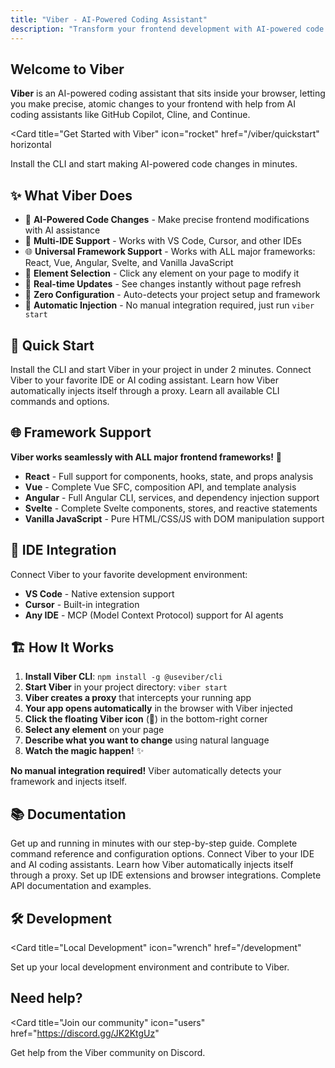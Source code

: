 ```yaml
---
title: "Viber - AI-Powered Coding Assistant"
description: "Transform your frontend development with AI-powered code changes"
---
```


## Welcome to Viber

**Viber** is an AI-powered coding assistant that sits inside your browser, letting you make precise, atomic changes to your frontend with help from AI coding assistants like GitHub Copilot, Cline, and Continue.

<Card
  title="Get Started with Viber"
  icon="rocket"
  href="/viber/quickstart"
  horizontal
>
  Install the CLI and start making AI-powered code changes in minutes.
</Card>

## ✨ What Viber Does

- 🤖 **AI-Powered Code Changes** - Make precise frontend modifications with AI assistance
- 🔌 **Multi-IDE Support** - Works with VS Code, Cursor, and other IDEs
- 🌐 **Universal Framework Support** - Works with ALL major frameworks: React, Vue, Angular, Svelte, and Vanilla JavaScript
- 🎯 **Element Selection** - Click any element on your page to modify it
- 🔄 **Real-time Updates** - See changes instantly without page refresh
- 🚀 **Zero Configuration** - Auto-detects your project setup and framework
- 🔧 **Automatic Injection** - No manual integration required, just run `viber start`

## 🚀 Quick Start

<Columns cols={2}>
  <Card
    title="Install & Start"
    icon="download"
    href="/viber/quickstart"
  >
    Install the CLI and start Viber in your project in under 2 minutes.
  </Card>
  <Card
    title="Connect Your IDE"
    icon="code"
    href="/viber/connect-mcp"
  >
    Connect Viber to your favorite IDE or AI coding assistant.
  </Card>
  <Card
    title="How It Works"
    icon="puzzle-piece"
    href="/viber/plugin"
  >
    Learn how Viber automatically injects itself through a proxy.
  </Card>
  <Card
    title="CLI Commands"
    icon="terminal"
    href="/viber/cli"
  >
    Learn all available CLI commands and options.
  </Card>
</Columns>

## 🌐 Framework Support

**Viber works seamlessly with ALL major frontend frameworks!** 🎯

- **React** - Full support for components, hooks, state, and props analysis
- **Vue** - Complete Vue SFC, composition API, and template analysis
- **Angular** - Full Angular CLI, services, and dependency injection support
- **Svelte** - Complete Svelte components, stores, and reactive statements
- **Vanilla JavaScript** - Pure HTML/CSS/JS with DOM manipulation support

## 🔌 IDE Integration

Connect Viber to your favorite development environment:

- **VS Code** - Native extension support
- **Cursor** - Built-in integration
- **Any IDE** - MCP (Model Context Protocol) support for AI agents

## 🏗️ How It Works

1. **Install Viber CLI**: `npm install -g @useviber/cli`
2. **Start Viber** in your project directory: `viber start`
3. **Viber creates a proxy** that intercepts your running app
4. **Your app opens automatically** in the browser with Viber injected
5. **Click the floating Viber icon** (🤖) in the bottom-right corner
6. **Select any element** on your page
7. **Describe what you want to change** using natural language
8. **Watch the magic happen!** ✨

**No manual integration required!** Viber automatically detects your framework and injects itself.

## 📚 Documentation

<CardGroup cols={2}>
<Card title="Quickstart Guide" icon="rocket" href="/viber/quickstart">
  Get up and running in minutes with our step-by-step guide.
</Card>

<Card title="CLI Reference" icon="terminal" href="/viber/cli">
  Complete command reference and configuration options.
</Card>

<Card title="MCP Integration" icon="plug" href="/viber/connect-mcp">
  Connect Viber to your IDE and AI coding assistants.
</Card>

<Card title="How It Works" icon="puzzle-piece" href="/viber/plugin">
  Learn how Viber automatically injects itself through a proxy.
</Card>

<Card title="Extension Setup" icon="code" href="/viber/extension">
  Set up IDE extensions and browser integrations.
</Card>

<Card title="API Reference" icon="code" href="/api-reference/introduction">
  Complete API documentation and examples.
</Card>
</CardGroup>

## 🛠️ Development

<Card
  title="Local Development"
  icon="wrench"
  href="/development"
>
  Set up your local development environment and contribute to Viber.
</Card>

## Need help?

<Card
  title="Join our community"
  icon="users"
  href="https://discord.gg/JK2KtgUz"
>
  Get help from the Viber community on Discord.
</Card>
